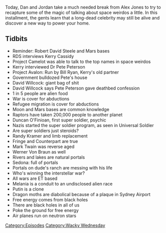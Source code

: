 {{DEFAULTSORT:
    #_EPISODE_0400:One Out Of Five Seems High
}}{{Episode
    | title           = One Out Of Five Seems High
    | caption         = Listen to this episode on [https://knowledgefight.libsyn.com/knowledge-fight-one-out-of-five-seems-high Libsyn] [https://open.spotify.com/episode/6ebhBhGhcS6buQ17rOu2yR Spotify]
    | episodeNumber   = 400
    | length          = 01:16:51
    | airDate         = February 19, 2020
    | episodeType     = [[:Category:Wacky Wednesday|Wacky Wednesday]]
    | appearance      = [[Robert David Steele]], [[Kerry Cassidy]], [[Dr Pete Peterson]], [[Bill Ryan]], [[David Willcock]], [[Duncan O'Finioan]], [[Randy Kramer]], [[Mark Twain]], [[Werner Von Braun]], [[Melania Trump]], [[Vladimir Putin]]
    | previousEpisode = [[399: February 12-14, 2020]]
    | nextEpisode     = [[401: Formulaic Objections Part 3]]
}}

{{Stub}}

Today, Dan and Jordan take a much needed break from Alex Jones to try to recapture some of the magic of talking about space weirdos a little. In this installment, the gents learn that a long-dead celebrity may still be alive and discover a new way to power your home.

==Tidbits==

*Reminder: Robert David Steele and Mars bases
*RDS interviews Kerry Cassidy
*Project Camelot was able to talk to the top names in space weirdos
*Kerry interviewed Dr Pete Peterson
*Project Avalon: Run by Bill Ryan, Kerry's old partner
*Government bulldozed Pete's house
*David Willcock: giant bag of shit
*David Willcock says Pete Peterson gave deathbed confession
*1 in 5 people are alien food
*War is cover for abductions
*Refugee migration is cover for abductions
*Moon and Mars bases are common knowledge
*Raptors have taken 200,000 people to another planet
*Duncan O'Finioan, first super soldier, psychic
*Nazis started the super soldier program, as seen in Universal Soldier
*Are super soldiers just steroids?
*Randy Kramer and limb replacement
*Fringe and Counterpart are true
*Mark Twain was reverse aged
*Werner Von Braun as well
*Rivers and lakes are natural portals
*Sedona: full of portals
*Portals on dude's ranch are messing with his life
*Who's winning the interstellar war?
*All wars are ET based
*Melania is a conduit to an undisclosed alien race
*Putin is a clone
*Dragon moths are diabolical because of a plaque in Sydney Airport
*Free energy comes from black holes
*There are black holes in all of us
*Poke the ground for free energy
*Air planes run on neutron stars

[[Category:Episodes]]
[[Category:Wacky Wednesday]]
